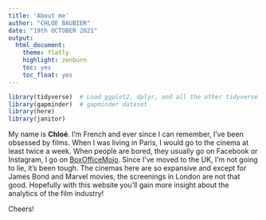 ```yaml
---
title: 'About me'
author: "CHLOE BAUBIER"
date: "19th OCTOBER 2021"
output:
  html_document:
    theme: flatly
    highlight: zenburn
    toc: yes
    toc_float: yes
---
```


```r
library(tidyverse)  # Load ggplot2, dplyr, and all the other tidyverse packages
library(gapminder)  # gapminder dataset
library(here)
library(janitor)
```



My name is **Chloé**. 
I'm French and ever since I can remember, I've been obsessed by films. When I was living in Paris, I would go to the cinema at least twice a week. When people are bored, they usually go on Facebook or Instagram, I go on [BoxOfficeMojo](https://boxofficemojo.com).
Since I've moved to the UK, I'm not going to lie, it's been tough. The cinemas here are so expansive and except for James Bond and Marvel movies, the screenings in London are not that good. 
Hopefully with this website you'll gain more insight about the analytics of the film industry!

Cheers!



